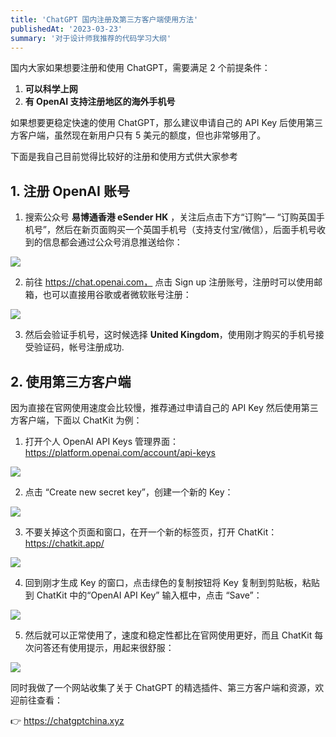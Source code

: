 ```yaml
---
title: 'ChatGPT 国内注册及第三方客户端使用方法'
publishedAt: '2023-03-23'
summary: '对于设计师我推荐的代码学习大纲'
---
```


国内大家如果想要注册和使用 ChatGPT，需要满足 2 个前提条件：

1. **可以科学上网**
2. **有 OpenAI 支持注册地区的海外手机号**

如果想要更稳定快速的使用 ChatGPT，那么建议申请自己的 API Key 后使用第三方客户端，虽然现在新用户只有 5 美元的额度，但也非常够用了。

下面是我自己目前觉得比较好的注册和使用方式供大家参考

## 1. 注册 OpenAI 账号

1. 搜索公众号 **易博通香港 eSender HK** ，关注后点击下方“订购”— “订购英国手机号”，然后在新页面购买一个英国手机号（支持支付宝/微信），后面手机号收到的信息都会通过公众号消息推送给你：

![](https://imagedelivery.net/8B08sdLvw783CQcaKhUoYw/24a50e2c-6796-403a-98a4-f1416db58400/public)

2. 前往 https://chat.openai.com， 点击 Sign up 注册账号，注册时可以使用邮箱，也可以直接用谷歌或者微软账号注册：

![](https://imagedelivery.net/8B08sdLvw783CQcaKhUoYw/3299977a-73bc-40de-020d-64971f42e100/public)

3. 然后会验证手机号，这时候选择 **United Kingdom**，使用刚才购买的手机号接受验证码，帐号注册成功.

## 2. 使用第三方客户端

因为直接在官网使用速度会比较慢，推荐通过申请自己的 API Key 然后使用第三方客户端，下面以 ChatKit 为例：

1. 打开个人 OpenAI API Keys 管理界面：https://platform.openai.com/account/api-keys

![](https://imagedelivery.net/8B08sdLvw783CQcaKhUoYw/131664ce-09f7-436c-d1c4-9f38c9482700/public)

2. 点击 “Create new secret key”，创建一个新的 Key：

![](https://imagedelivery.net/8B08sdLvw783CQcaKhUoYw/8c5347fc-2ee9-4965-d465-259fe99bf500/public)

3. 不要关掉这个页面和窗口，在开一个新的标签页，打开 ChatKit：https://chatkit.app/

![](https://imagedelivery.net/8B08sdLvw783CQcaKhUoYw/5a138cc3-b5a4-49d4-6bdd-289cbda4ed00/public)

4. 回到刚才生成 Key 的窗口，点击绿色的复制按钮将 Key 复制到剪贴板，粘贴到 ChatKit 中的“OpenAI API Key” 输入框中，点击 “Save”：

![](https://imagedelivery.net/8B08sdLvw783CQcaKhUoYw/7c7219a2-8300-48c6-a48b-f4b84e611200/public)

5. 然后就可以正常使用了，速度和稳定性都比在官网使用更好，而且 ChatKit 每次问答还有使用提示，用起来很舒服：

![](https://imagedelivery.net/8B08sdLvw783CQcaKhUoYw/26d70d2e-bc48-407f-26e9-ac780e396700/public)

同时我做了一个网站收集了关于 ChatGPT 的精选插件、第三方客户端和资源，欢迎前往查看：

👉 https://chatgptchina.xyz

